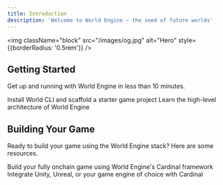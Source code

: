 ```yaml
---
title: Introduction
description: 'Welcome to World Engine — the seed of future worlds'
---
```


<img
  className="block"
  src="/images/og.jpg"
  alt="Hero"
  style={{borderRadius: '0.5rem'}}
/>

## Getting Started

Get up and running with World Engine in less than 10 minutes.

<CardGroup cols={2}>
  <Card
    title="Quickstart"
    icon="pen-to-square"
    href="/quickstart"
  >
    Install World CLI and scaffold a starter game project 
  </Card>
  <Card
    title="Architecture"
    icon="sitemap"
    href="https://blog.argus.gg/world-engine/"
  >
    Learn the high-level architecture of World Engine
  </Card>
</CardGroup>

## Building Your Game

Ready to build your game using the World Engine stack? Here are some resources.

<CardGroup cols={2}>
    <Card
        title="Cardinal (Game Shard)"
        icon="gamepad"
        href="/cardinal/introduction"
    >
        Build your fully onchain game using World Engine's Cardinal framework
    </Card>
    <Card
        title="Game Engine/Client Integration"
        icon="unity"
        href="/client/introduction"
    >
        Integrate Unity, Unreal, or your game engine of choice with Cardinal
    </Card>
</CardGroup>

